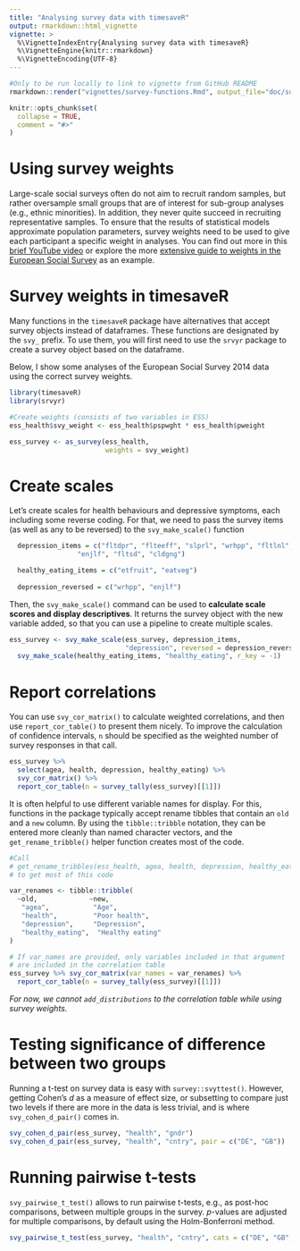 ```yaml
---
title: "Analysing survey data with timesaveR"
output: rmarkdown::html_vignette
vignette: >
  %\VignetteIndexEntry{Analysing survey data with timesaveR}
  %\VignetteEngine{knitr::rmarkdown}
  %\VignetteEncoding{UTF-8}
---
```


```r
#Only to be run locally to link to vignette from GitHub README
rmarkdown::render("vignettes/survey-functions.Rmd", output_file="doc/survey-functions.html")
```


```r
knitr::opts_chunk$set(
  collapse = TRUE,
  comment = "#>"
)
```

# Using survey weights

Large-scale social surveys often do not aim to recruit random samples, but rather oversample small groups that are of interest for sub-group analyses (e.g., ethnic minorities). In addition, they never quite succeed in recruiting representative samples. To ensure that the results of statistical models approximate population parameters, survey weights need to be used to give each participant a specific weight in analyses. You can find out more in this [brief YouTube video](https://youtu.be/brxx81U6N1o) or explore the more [extensive guide to weights in the European Social Survey](https://www.europeansocialsurvey.org/methodology/ess_methodology/data_processing_archiving/weighting.html) as an example. 

# Survey weights in timesaveR

Many functions in the `timesaveR` package have alternatives that accept survey objects instead of dataframes. These functions are designated by the `svy_` prefix. To use them, you will first need to use the `srvyr` package to create a survey object based on the dataframe.

Below, I show some analyses of the European Social Survey 2014 data using the correct survey weights.


```r
library(timesaveR)
library(srvyr)

#Create weights (consists of two variables in ESS)
ess_health$svy_weight <- ess_health$pspwght * ess_health$pweight

ess_survey <- as_survey(ess_health,
                        weights = svy_weight)
```

# Create scales

Let's create scales for health behaviours and depressive symptoms, each including some reverse coding. For that, we need to pass the survey items (as well as any to be reversed) to the `svy_make_scale()` function

```r
  depression_items = c("fltdpr", "flteeff", "slprl", "wrhpp", "fltlnl", 
                 "enjlf", "fltsd", "cldgng")

  healthy_eating_items = c("etfruit", "eatveg")
  
  depression_reversed = c("wrhpp", "enjlf")

```

Then, the `svy_make_scale()` command can be used to **calculate scale scores and display descriptives**. It returns the survey object with the new variable added, so that you can use a pipeline to create multiple scales.

```r

ess_survey <- svy_make_scale(ess_survey, depression_items, 
                             "depression", reversed = depression_reversed) %>% 
  svy_make_scale(healthy_eating_items, "healthy_eating", r_key = -1)

```

# Report correlations

You can use `svy_cor_matrix()` to calculate weighted correlations, and then use `report_cor_table()` to present them nicely. To improve the calculation of confidence
intervals, `n` should be specified as the weighted number of survey responses in that call.

```r
ess_survey %>%
  select(agea, health, depression, healthy_eating) %>%
  svy_cor_matrix() %>%
  report_cor_table(n = survey_tally(ess_survey)[[1]])
```

It is often helpful to use different variable names for display. For this, functions in the package typically accept rename tibbles that contain an `old` and a `new` column. By using the `tibble::tribble` notation, they can be entered more cleanly than named character vectors, and the `get_rename_tribble()` helper function creates most of the code.

```r
#Call 
# get_rename_tribbles(ess_health, agea, health, depression, healthy_eating, which = "vars") 
# to get most of this code

var_renames <- tibble::tribble(
  ~old,             ~new,             
   "agea",           "Age",          
   "health",         "Poor health",        
   "depression",     "Depression",    
   "healthy_eating",  "Healthy eating"
)

# If var_names are provided, only variables included in that argument 
# are included in the correlation table
ess_survey %>% svy_cor_matrix(var_names = var_renames) %>% 
  report_cor_table(n = survey_tally(ess_survey)[[1]])
```

*For now, we cannot `add_distributions` to the correlation table while using survey weights.*

# Testing significance of difference between two groups

Running a t-test on survey data is easy with `survey::svyttest()`. However, getting
Cohen's *d* as a measure of effect size, or subsetting to compare just two levels if
there are more in the data is less trivial, and is where `svy_cohen_d_pair()` comes in.

```r
svy_cohen_d_pair(ess_survey, "health", "gndr")
svy_cohen_d_pair(ess_survey, "health", "cntry", pair = c("DE", "GB"))
```

# Running pairwise t-tests

`svy_pairwise_t_test()` allows to run pairwise t-tests, e.g., as post-hoc comparisons,
between multiple groups in the survey. *p*-values are adjusted for multiple comparisons,
by default using the Holm-Bonferroni method.

```r
svy_pairwise_t_test(ess_survey, "health", "cntry", cats = c("DE", "GB", "FR"))
```

